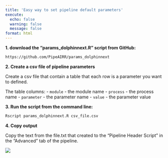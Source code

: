 ---
title: 'Easy way to set pipeline default parameters'
execute:
  echo: false
  warning: false
  message: false
format: html
---

**1. download the "params_dolphinnext.R" script from GitHub:**

```bash
https://github.com/PipeAIRR/params_dolphinnext
```

**2. Create a csv file of pipeline parameters**

Create a csv file that contain a table that each row is a parameter you want to defined.

The table columns:
- `module` - the module name
- `process` - the process name
- `parameter` - the parameter name
- `value` - the parameter value

**3. Run the script from the command line:**

```bash
Rscript params_dolphinnext.R csv_file.csv
```

**4. Copy output ** 

Copy the text from the file.txt that created to the "Pipeline Header Script" in the "Advanced" tab of the pipeline.

![](https://ajeuwbhvhr.cloudimg.io/colony-recorder.s3.amazonaws.com/files/2023-08-13/c68a55fc-ce0c-4db4-b367-8e4fe751b859/screenshot.png?tl_px=130,72&br_px=989,553&force_format=png&width=560.0)
